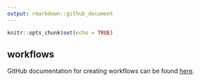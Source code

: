 ```yaml
---
output: rmarkdown::github_document
---
```


```r
knitr::opts_chunk$set(echo = TRUE)
```

## workflows

GitHub documentation for creating workflows can be found [here](https://docs.github.com/en/actions/quickstart).